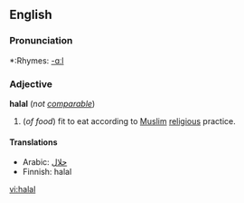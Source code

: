 ==English==

===Pronunciation===
*:Rhymes: [[Rhymes:English:-ɑːl|-ɑːl]]

===Adjective===
'''halal''' (''not [[comparable]]'')

#(''of food'') fit to eat according to  [[Muslim]] [[religious]] practice.

==== Translations ====
*Arabic: [[حلال]]
*Finnish: halal

[[vi:halal]]